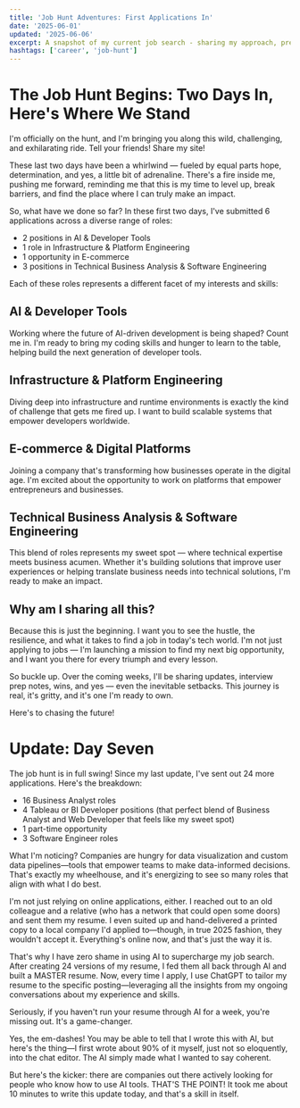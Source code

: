 ```yaml
---
title: 'Job Hunt Adventures: First Applications In'
date: '2025-06-01'
updated: '2025-06-06'
excerpt: A snapshot of my current job search - sharing my approach, preparation, and excitement for what's ahead.
hashtags: ['career', 'job-hunt']
---
```


# The Job Hunt Begins: Two Days In, Here's Where We Stand

I'm officially on the hunt, and I'm bringing you along this wild, challenging, and exhilarating ride. Tell your friends! Share my site!

These last two days have been a whirlwind — fueled by equal parts hope, determination, and yes, a little bit of adrenaline. There's a fire inside me, pushing me forward, reminding me that this is my time to level up, break barriers, and find the place where I can truly make an impact.

So, what have we done so far? In these first two days, I've submitted 6 applications across a diverse range of roles:

- 2 positions in AI & Developer Tools
- 1 role in Infrastructure & Platform Engineering
- 1 opportunity in E-commerce
- 3 positions in Technical Business Analysis & Software Engineering

Each of these roles represents a different facet of my interests and skills:

## AI & Developer Tools

Working where the future of AI-driven development is being shaped? Count me in. I'm ready to bring my coding skills and hunger to learn to the table, helping build the next generation of developer tools.

## Infrastructure & Platform Engineering

Diving deep into infrastructure and runtime environments is exactly the kind of challenge that gets me fired up. I want to build scalable systems that empower developers worldwide.

## E-commerce & Digital Platforms

Joining a company that's transforming how businesses operate in the digital age. I'm excited about the opportunity to work on platforms that empower entrepreneurs and businesses.

## Technical Business Analysis & Software Engineering

This blend of roles represents my sweet spot — where technical expertise meets business acumen. Whether it's building solutions that improve user experiences or helping translate business needs into technical solutions, I'm ready to make an impact.

## Why am I sharing all this?

Because this is just the beginning. I want you to see the hustle, the resilience, and what it takes to find a job in today's tech world. I'm not just applying to jobs — I'm launching a mission to find my next big opportunity, and I want you there for every triumph and every lesson.

So buckle up. Over the coming weeks, I'll be sharing updates, interview prep notes, wins, and yes — even the inevitable setbacks. This journey is real, it's gritty, and it's one I'm ready to own.

Here's to chasing the future!

<Update date='2025-06-06' />

# Update: Day Seven

The job hunt is in full swing! Since my last update, I've sent out 24 more applications. Here's the breakdown:

- 16 Business Analyst roles
- 4 Tableau or BI Developer positions (that perfect blend of Business Analyst and Web Developer that feels like my sweet spot)
- 1 part-time opportunity
- 3 Software Engineer roles

What I'm noticing? Companies are hungry for data visualization and custom data pipelines—tools that empower teams to make data-informed decisions. That's exactly my wheelhouse, and it's energizing to see so many roles that align with what I do best.

I'm not just relying on online applications, either. I reached out to an old colleague and a relative (who has a network that could open some doors) and sent them my resume. I even suited up and hand-delivered a printed copy to a local company I'd applied to—though, in true 2025 fashion, they wouldn't accept it. Everything's online now, and that's just the way it is.

That's why I have zero shame in using AI to supercharge my job search. After creating 24 versions of my resume, I fed them all back through AI and built a MASTER resume. Now, every time I apply, I use ChatGPT to tailor my resume to the specific posting—leveraging all the insights from my ongoing conversations about my experience and skills.

Seriously, if you haven't run your resume through AI for a week, you're missing out. It's a game-changer.

Yes, the em-dashes! You may be able to tell that I wrote this with AI, but here's the thing—I first wrote about 90% of it myself, just not so eloquently, into the chat editor. The AI simply made what I wanted to say coherent.

But here's the kicker: there are companies out there actively looking for people who know how to use AI tools. THAT'S THE POINT! It took me about 10 minutes to write this update today, and that's a skill in itself.
